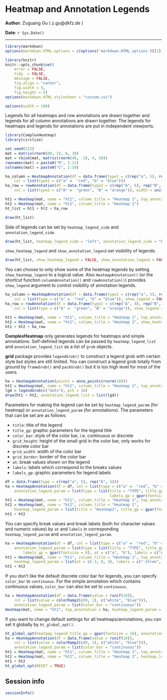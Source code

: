 <!--
%\VignetteEngine{knitr}
<<<<<<< HEAD
%\VignetteIndexEntry{Heatmap and Annotation Legends}
=======
%\VignetteIndexEntry{5.Heatmap and Annotation Legends}
>>>>>>> master
-->

Heatmap and Annotation Legends
========================================

**Author**: Zuguang Gu ( z.gu@dkfz.de )

**Date**: `r Sys.Date()`

-------------------------------------------------------------

```r
library(markdown)
options(markdown.HTML.options = c(options('markdown.HTML.options')[[1]], "toc"))

library(knitr)
knitr::opts_chunk$set(
    error = FALSE,
    tidy  = FALSE,
    message = FALSE,
    fig.align = "center",
    fig.width = 5,
    fig.height = 5)
options(markdown.HTML.stylesheet = "custom.css")

options(width = 100)
```

Legends for all heatmaps and row annotations are drawn together and legends for all column annotations are drawn together. 
The legends for heatmaps and legends for annotations are put in independent viewports.

```r
library(ComplexHeatmap)
library(circlize)

set.seed(123)
mat = matrix(rnorm(80, 2), 8, 10)
mat = rbind(mat, matrix(rnorm(40, -2), 4, 10))
rownames(mat) = paste0("R", 1:12)
colnames(mat) = paste0("C", 1:10)

ha_column = HeatmapAnnotation(df = data.frame(type1 = c(rep("a", 5), rep("b", 5))), 
    col = list(type1 = c("a" =  "red", "b" = "blue")))
ha_row = rowAnnotation(df = data.frame(type2 = c(rep("A", 6), rep("B", 6))), 
    col = list(type2 = c("A" =  "green", "B" = "orange")), width = unit(1, "cm"))

ht1 = Heatmap(mat, name = "ht1", column_title = "Heatmap 1", top_annotation = ha_column)
ht2 = Heatmap(mat, name = "ht2", column_title = "Heatmap 2")
ht_list = ht1 + ht2 + ha_row

draw(ht_list)
```

Side of legends can be set by `heatmap_legend_side` and `annotation_legend_side`.

```r
draw(ht_list, heatmap_legend_side = "left", annotation_legend_side = "bottom")
```

`show_heatmap_legend` and `show_annotation_legend` set visibility of legends.


```r
draw(ht_list, show_heatmap_legend = FALSE, show_annotation_legend = FALSE)
```

You can choose to only show some of the heatmap legends by setting `show_heatmap_legend` to a logical value.
Also `HeatmapAnnotation()` (or the shortcut function `columnAnnotation()` and `rowAnnotation()`) provides
`show_legend` argument to control visibility of annotation legends.

```r
ha_column = HeatmapAnnotation(df = data.frame(type1 = c(rep("a", 5), rep("b", 5))), 
    col = list(type = c("a" =  "red", "b" = "blue")), show_legend = FALSE)
ha_row = rowAnnotation(df = data.frame(type2 = c(rep("A", 4), rep("B", 4))), 
    col = list(type = c("A" =  "green", "B" = "orange")), show_legend = FALSE, width = unit(1, "cm"))

ht1 = Heatmap(mat, name = "ht1", column_title = "Heatmap 1", top_annotation = ha_column)
ht2 = Heatmap(mat, name = "ht2", column_title = "Heatmap 2", show_heatmap_legend = FALSE)
ht1 + ht2 + ha_row
```

**ComplexHeatmap** only generates legends for heatmaps and simple annotations. Self-defined legends
can be passed by `heatmap_legend_list` and `annotation_legend_list` as a list of `grob` objects.

**grid** package provides `legendGrob()` to construct a legend grob with certain style but
styles are still limited. You can construct a legend grob totally from ground by `frameGrob()`
and `packGrob()` but it is too high level for most of the users.

```r
ha = HeatmapAnnotation(points = anno_points(rnorm(10)))
ht2 = Heatmap(mat, name = "ht2", column_title = "Heatmap 2", top_annotation = ha, show_heatmap_legend = FALSE)
lgd = legendGrob(c("dots"), pch = 16)
draw(ht1 + ht2, annotation_legend_list = list(lgd))
```

Parameters for making the legend can be set by `heatmap_legend_param` (for heatmap) or `annotation_legend_param` (for annotations).
The parameters that can be set are as follows:

- `title`: title of the legend
- `title_gp`: graphic parameters for the legend title
- `color_bar`: style of the color bar, i.e. continuous or discrete
- `grid_height`: height of the small grid in the color bar, only works for discrete color bar
- `grid_width`: width of the color bar
- `grid_border`: border of the color bar
- `at`: break values shown on the legend
- `labels`: labels which correspond to the breaks values
- `labels_gp`: graphic parameters for legend labels

```r
df = data.frame(type = c(rep("a", 5), rep("b", 5)))
ha = HeatmapAnnotation(df = df, col = list(type = c("a" =  "red", "b" = "blue")),
    annotation_legend_param = list(type = list(title = "TYPE", title_gp = gpar(fontsize = 14), 
                                               labels_gp = gpar(fontsize = 8))))
ht1 = Heatmap(mat, name = "ht1", column_title = "Heatmap 1", top_annotation = ha)
ht2 = Heatmap(mat, name = "ht2", column_title = "Heatmap 2", 
    heatmap_legend_param = list(title = "Heatmap2", title_gp = gpar(fontsize = 8), labels_gp = gpar(fontsize = 14)))
ht1 + ht2
```

You can specify break values and break labels (both for character values and numeric values) by `at` and `labels` 
in corresponding `heatmap_legend_param` and `annotation_legend_param`.

```r
ha = HeatmapAnnotation(df = df, col = list(type = c("a" =  "red", "b" = "blue")),
    annotation_legend_param = list(type = list(title = "TYPE", title_gp = gpar(fontsize = 14), 
        labels_gp = gpar(fontsize = 8), at = c("a", "b"), labels = c("A", "B"))))
ht1 = Heatmap(mat, name = "ht1", column_title = "Heatmap 1", top_annotation = ha,
    heatmap_legend_param = list(at = c(-3, 0, 3), labels = c("-three", "zero", "+three")))
ht1 + ht2
```

If you don't like the default discrete color bar for legends, you can specify `color_bar` to `continuous`.
For the simple annotation which contains continuous values, `color_bar` can also be set to `continuous`.

```r
ha = HeatmapAnnotation(df = data.frame(value = runif(10)), 
    col = list(value = colorRamp2(c(0, 1), c("white", "blue"))), 
    annotation_legend_param = list(color_bar = "continuous"))
Heatmap(mat, name = "ht1", top_annotation = ha, heatmap_legend_param = list(color_bar = "continuous"))
```

If you want to change default settings for all heatmaps/annotations, you can set it globally by `ht_global_opt()`.

```r
ht_global_opt(heatmap_legend_title_gp = gpar(fontsize = 16), annotation_legend_labels_gp = gpar(fontface = "italic"))
ha = HeatmapAnnotation(df = data.frame(value = runif(10)), 
    col = list(value = colorRamp2(c(0, 1), c("white", "blue"))), 
    annotation_legend_param = list(color_bar = "continuous"))
ht1 = Heatmap(mat, name = "ht1", column_title = "Heatmap 1", top_annotation = ha)
ht2 = Heatmap(mat, name = "ht2", column_title = "Heatmap 2", heatmap_legend_param = list(title_gp = gpar(fontsize = 8)))
ht1 + ht2
ht_global_opt(RESET = TRUE)
```

## Session info

```r
sessionInfo()
```
